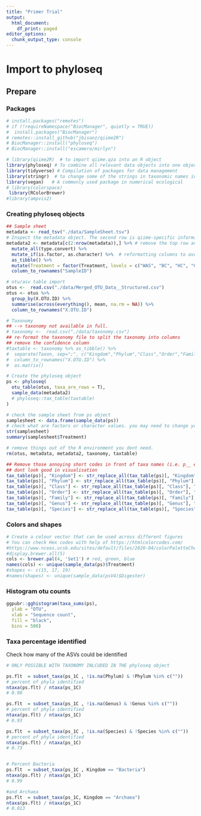 ```yaml
---
title: "Primer Trial"
output:
  html_document:
    df_print: paged
editor_options: 
  chunk_output_type: console
---
```


# Import to phyloseq

## Prepare

### Packages

```r
# install.packages("remotes")
# if (!requireNamespace("BiocManager", quietly = TRUE))
#  install.packages("BiocManager")
# remotes::install_github("jbisanz/qiime2R")
# BiocManager::install("phyloseq")
# BiocManager::install("escamero/mirlyn")

# library(qiime2R)  # to import qiime.qza into an R object
library(phyloseq) # To combine all relevant data objects into one object for easy data management
library(tidyverse) # Compilation of packages for data management 
library(stringr)  # to change some of the strings in taxonomic names in Silva 
library(vegan)   # A commonly used package in numerical ecological 
# library(colorspace)
 library(RColorBrewer)
#library(ampvis2)
```

### Creating phyloseq objects
```r

## Sample sheet
metadata <- read_tsv("./data/SampleSheet.tsv")  
# Inspect the metadata object. The second row is qiime-specific information and has to be removed. 
metadata2 <- metadata[c(2:nrow(metadata)),] %>% # remove the top row and convert characters to factors
  mutate_all(type.convert) %>%
  mutate_if(is.factor, as.character) %>%  # reformatting columns to avoid any problems with factors at this stage
  as_tibble() %>% 
  mutate(Treatment = factor(Treatment, levels = c("WAS", "BC", "HC", "Co"))) %>% 
  column_to_rownames("SampleID") 

# otu/asv table import                      
otus <-  read.csv("./data/Merged_OTU_Data__Structured.csv") 
otus <- otus %>% 
  group_by(X.OTU.ID) %>% 
  summarise(across(everything(), mean, na.rm = NA)) %>% 
  column_to_rownames("X.OTU.ID")

# Taxonomy
## --> taxonomy not available in full. 
# taxonomy <-  read.csv("./data/taxonomy.csv")
## re-format the taxonomy file to split the taxonomy into columns
## remove the confidence column
#taxtable <- taxonomy %>% as_tibble() %>%
#  separate(Taxon, sep=";", c("Kingdom","Phylum","Class","Order","Family","Genus","Species"))  %>%
#  column_to_rownames("X.OTU.ID") %>%
#  as.matrix()

# Create the phyloseq object 
ps <- phyloseq(
  otu_table(otus, taxa_are_rows = T), 
  sample_data(metadata2)
  # phyloseq::tax_table(taxtable)
)

# check the sample sheet from ps object
samplesheet <- data.frame(sample_data(ps))
# check what are factors or character values. you may need to change your treatments to factors
str(samplesheet)
summary(samplesheet$Treatment)

# remove things out of the R environment you dont need. 
rm(otus, metadata, metadata2, taxonomy, taxtable)

## Remove those annoying short codes in front of taxa names (i.e. p__ etc) as they
## dont look good in visualisation
tax_table(ps)[, "Kingdom"] <- str_replace_all(tax_table(ps)[, "Kingdom"], "k__", "") 
tax_table(ps)[, "Phylum"] <- str_replace_all(tax_table(ps)[, "Phylum"], " p__", "") 
tax_table(ps)[, "Class"] <- str_replace_all(tax_table(ps)[, "Class"], " c__", "") 
tax_table(ps)[, "Order"] <- str_replace_all(tax_table(ps)[, "Order"], " o__", "") 
tax_table(ps)[, "Family"] <- str_replace_all(tax_table(ps)[, "Family"], " f__", "") 
tax_table(ps)[, "Genus"] <- str_replace_all(tax_table(ps)[, "Genus"], " g__", "") 
tax_table(ps)[, "Species"] <- str_replace_all(tax_table(ps)[, "Species"], " s__", "") 

```

### Colors and shapes
```r
# Create a colour vector that can be used across different figures
# You can check Hex codes with help of https://htmlcolorcodes.com/
#https://www.nceas.ucsb.edu/sites/default/files/2020-04/colorPaletteCheatsheet.pdf
#display.brewer.all(5)
cols <- brewer.pal(4, 'Set1') # red, green, blue
names(cols) <- unique(sample_data(ps)$Treatment)
#shapes <- c(15, 17, 19)
#names(shapes) <- unique(sample_data(psV4)$Digester)
```


### Histogram otu counts
```r
ggpubr::gghistogram(taxa_sums(ps),
  ylab = "OTU",
  xlab = "Sequence count",
  fill = "black", 
  bins = 500) 
```

### Taxa percentage identified
Check how many of the ASVs could be identified
```r

# ONLY POSSIBLE WITH TAXONOMY INLCUDED IN THE phyloseq object

ps.flt  = subset_taxa(ps_1C , !is.na(Phylum) & !Phylum %in% c(""))
# percent of phyla identified
ntaxa(ps.flt) / ntaxa(ps_1C)
# 0.98 

ps.flt  = subset_taxa(ps_1C , !is.na(Genus) & !Genus %in% c(""))
# percent of phyla identified
ntaxa(ps.flt) / ntaxa(ps_1C)
# 0.93

ps.flt  = subset_taxa(ps_1C , !is.na(Species) & !Species %in% c(""))
# percent of phyla identified
ntaxa(ps.flt) / ntaxa(ps_1C)
# 0.73


# Percent Bacteria 
ps.flt  = subset_taxa(ps_1C , Kingdom == "Bacteria")
ntaxa(ps.flt) / ntaxa(ps_1C)
# 0.99

#and Archaea
ps.flt  = subset_taxa(ps_1C, Kingdom == "Archaea")
ntaxa(ps.flt) / ntaxa(ps_1C)
# 0.013

```


